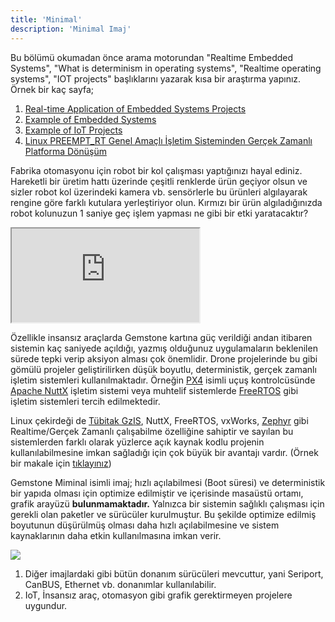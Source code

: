 ```yaml
---
title: 'Minimal'
description: 'Minimal Imaj'
---
```


<Note>
Bu bölümü okumadan önce arama motorundan "Realtime Embedded Systems",
"What is determinism in operating systems", "Realtime operating systems", "IOT projects"
başlıklarını yazarak kısa bir araştırma yapınız.
</Note>

<Tip>
Örnek bir kaç sayfa;

1. [Real-time Application of Embedded Systems Projects](https://mth.tc/mjBS)
2. [Example of Embedded Systems](https://mth.tc/Q3ir3)
3. [Example of IoT Projects](https://mth.tc/Sm3ZS)
4. [Linux PREEMPT_RT Genel Amaçlı İşletim Sisteminden Gerçek Zamanlı Platforma Dönüşüm](https://preprod.kureansiklopedi.com/tr/detay/linux-preempt_rt-genel-amacli-isletim-sisteminden-)
</Tip>

Fabrika otomasyonu için robot bir kol çalışması yaptığınızı hayal ediniz. Hareketli bir üretim hattı
üzerinde çeşitli renklerde ürün geçiyor olsun ve sizler robot kol üzerindeki kamera vb. sensörlerle bu ürünleri
algılayarak rengine göre farklı kutulara yerleştiriyor olun. Kırmızı bir ürün algıladığınızda robot kolunuzun
1 saniye geç işlem yapması ne gibi bir etki yaratacaktır?

<iframe
  className="w-full aspect-video rounded-xl"
  src="https://www.youtube.com/embed/sLKXQvUkWAU"
  title="Robotic Arm Demo"
  allow="accelerometer; autoplay; clipboard-write; encrypted-media; gyroscope; picture-in-picture"
  allowFullScreen
></iframe>

Özellikle insansız araçlarda Gemstone kartına güç verildiği andan itibaren sistemin kaç saniyede
açıldığı, yazmış olduğunuz uygulamaların beklenilen sürede tepki verip aksiyon alması çok önemlidir. 
Drone projelerinde bu gibi gömülü projeler geliştirilirken düşük boyutlu, deterministik, gerçek zamanlı
işletim sistemleri kullanılmaktadır. Örneğin [PX4](https://mth.tc/gkgIy) isimli uçuş kontrolcüsünde 
[Apache NuttX](https://github.com/t3gemstone/NuttX) işletim sistemi veya muhtelif sistemlerde
[FreeRTOS](https://www.freertos.org/Documentation/00-Overview) gibi işletim sistemleri tercih edilmektedir.

Linux çekirdeği de [Tübitak GzIS](https://preprod.kureansiklopedi.com/tr/detay/tubitak-gis-gercek-zamanli-isletim-sistemi-69507),
NuttX, FreeRTOS, vxWorks, [Zephyr](https://www.zephyrproject.org/) gibi Realtime/Gerçek Zamanlı
çalışabilme özelliğine sahiptir ve sayılan bu sistemlerden farklı olarak yüzlerce açık kaynak kodlu projenin
kullanılabilmesine imkan sağladığı için çok büyük bir avantajı vardır.
(Örnek bir makale için [tıklayınız](https://mth.tc/jRzV))

Gemstone Miminal isimli imaj; hızlı açılabilmesi (Boot süresi) ve deterministik bir yapıda olması için optimize
edilmiştir ve içerisinde masaüstü ortamı, grafik arayüzü **bulunmamaktadır.** Yalnızca bir sistemin sağlıklı
çalışması için gerekli olan paketler ve sürücüler kurulmuştur. Bu şekilde optimize edilmiş boyutunun düşürülmüş
olması daha hızlı açılabilmesine ve sistem kaynaklarının daha etkin kullanılmasına imkan verir.

<Frame caption="Todo: Gemstone Imager uygulaması ile minimal imaj seçme">
  <img className="rounded-lg" noZoom src="/images/under-construction.png" />
</Frame>

1. Diğer imajlardaki gibi bütün donanım sürücüleri mevcuttur, yani Seriport, CanBUS, Ethernet vb. donanımlar
kullanılabilir.
2. IoT, İnsansız araç, otomasyon gibi grafik gerektirmeyen projelere uygundur.
